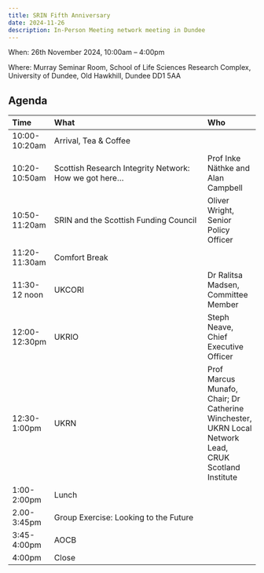 ```yaml
---
title: SRIN Fifth Anniversary 
date: 2024-11-26
description: In-Person Meeting network meeting in Dundee
---
```


When: 26th November 2024, 10:00am – 4:00pm  

Where: Murray Seminar Room, School of Life Sciences Research Complex, University of Dundee, Old Hawkhill, Dundee DD1 5AA

## Agenda

| Time | What | Who |
|:-----|:---------------------------|:------|
| 10:00-10:20am | Arrival, Tea & Coffee |
| 10:20-10:50am | Scottish Research Integrity Network: How we got here… | Prof Inke Näthke and Alan Campbell |
|10:50-11:20am | SRIN and the Scottish Funding Council | Oliver Wright, Senior Policy Officer |
| 11:20-11:30am | Comfort Break | |
| 11:30-12 noon | UKCORI | Dr Ralitsa Madsen, Committee Member |
| 12:00-12:30pm | UKRIO | Steph Neave, Chief Executive Officer |
| 12:30-1:00pm | UKRN | Prof Marcus Munafo, Chair; Dr Catherine Winchester, UKRN Local Network Lead, CRUK Scotland Institute |
| 1:00-2:00pm | Lunch | |
| 2.00-3:45pm | Group Exercise: Looking to the Future | |
| 3:45-4:00pm | AOCB | |
| 4:00pm | Close | |